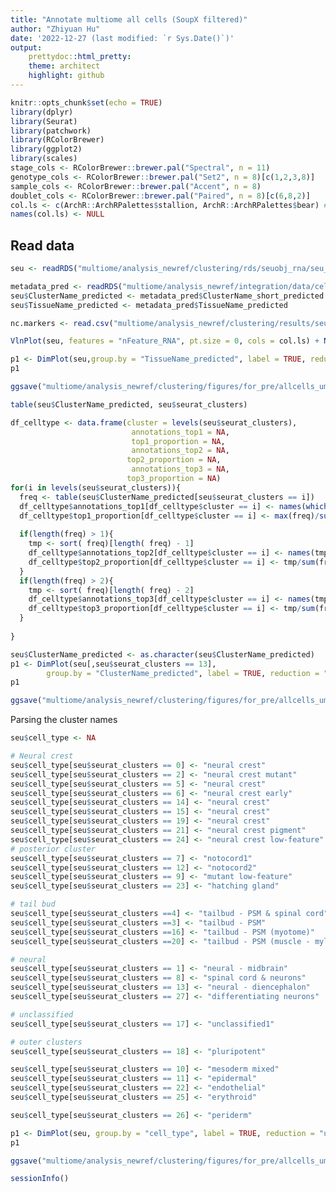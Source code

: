 ```yaml
---
title: "Annotate multiome all cells (SoupX filtered)"
author: "Zhiyuan Hu"
date: '2022-12-27 (last modified: `r Sys.Date()`)'
output: 
    prettydoc::html_pretty:
    theme: architect
    highlight: github
---
```



```r
knitr::opts_chunk$set(echo = TRUE)
library(dplyr)
library(Seurat)
library(patchwork)
library(RColorBrewer)
library(ggplot2)
library(scales)
stage_cols <- RColorBrewer::brewer.pal("Spectral", n = 11)
genotype_cols <- RColorBrewer::brewer.pal("Set2", n = 8)[c(1,2,3,8)]
sample_cols <- RColorBrewer::brewer.pal("Accent", n = 8)
doublet_cols <- RColorBrewer::brewer.pal("Paired", n = 8)[c(6,8,2)]
col.ls <- c(ArchR::ArchRPalettes$stallion, ArchR::ArchRPalettes$bear) # archR color palettes
names(col.ls) <- NULL
```

## Read data

```r
seu <- readRDS("multiome/analysis_newref/clustering/rds/seuobj_rna/seu_RNAsoupx64340_clustered.rds")

metadata_pred <- readRDS("multiome/analysis_newref/integration/data/cell_type_classification/multiome64340_metadata_bywagner2018.rds")
seu$ClusterName_predicted <- metadata_pred$ClusterName_short_predicted
seu$TissueName_predicted <- metadata_pred$TissueName_predicted

nc.markers <- read.csv("multiome/analysis_newref/clustering/results/seu_RNAsoupx64340_markers_20221226.csv")
```


```r
VlnPlot(seu, features = "nFeature_RNA", pt.size = 0, cols = col.ls) + NoLegend()
```


```r
p1 <- DimPlot(seu,group.by = "TissueName_predicted", label = TRUE, reduction = "umap", cols = col.ls) 
p1
```

```r
ggsave("multiome/analysis_newref/clustering/figures/for_pre/allcells_umap_TissueName_predicted.pdf", p1)
```

```r
table(seu$ClusterName_predicted, seu$seurat_clusters)

df_celltype <- data.frame(cluster = levels(seu$seurat_clusters),
                           annotations_top1 = NA,
                           top1_proportion = NA,
                           annotations_top2 = NA,
                          top2_proportion = NA,
                           annotations_top3 = NA,
                          top3_proportion = NA)
for(i in levels(seu$seurat_clusters)){
  freq <- table(seu$ClusterName_predicted[seu$seurat_clusters == i])
  df_celltype$annotations_top1[df_celltype$cluster == i] <- names(which.max(freq))
  df_celltype$top1_proportion[df_celltype$cluster == i] <- max(freq)/sum(freq)
  
  if(length(freq) > 1){
    tmp <- sort( freq)[length( freq) - 1] 
    df_celltype$annotations_top2[df_celltype$cluster == i] <- names(tmp)
    df_celltype$top2_proportion[df_celltype$cluster == i] <- tmp/sum(freq)
  }
  if(length(freq) > 2){
    tmp <- sort( freq)[length( freq) - 2] 
    df_celltype$annotations_top3[df_celltype$cluster == i] <- names(tmp)
    df_celltype$top3_proportion[df_celltype$cluster == i] <- tmp/sum(freq)
  }
  
}
```


```r
seu$ClusterName_predicted <- as.character(seu$ClusterName_predicted)
p1 <- DimPlot(seu[,seu$seurat_clusters == 13],
        group.by = "ClusterName_predicted", label = TRUE, reduction = "umap") + NoLegend() 
p1
```

```r
ggsave("multiome/analysis_newref/clustering/figures/for_pre/allcells_umap_ClusterName_predicted.pdf", p1)
```

Parsing the cluster names

```r
seu$cell_type <- NA

# Neural crest
seu$cell_type[seu$seurat_clusters == 0] <- "neural crest"
seu$cell_type[seu$seurat_clusters == 2] <- "neural crest mutant"
seu$cell_type[seu$seurat_clusters == 5] <- "neural crest"
seu$cell_type[seu$seurat_clusters == 6] <- "neural crest early"
seu$cell_type[seu$seurat_clusters == 14] <- "neural crest"
seu$cell_type[seu$seurat_clusters == 15] <- "neural crest"
seu$cell_type[seu$seurat_clusters == 19] <- "neural crest"
seu$cell_type[seu$seurat_clusters == 21] <- "neural crest pigment"
seu$cell_type[seu$seurat_clusters == 24] <- "neural crest low-feature"
# posterior cluster
seu$cell_type[seu$seurat_clusters == 7] <- "notocord1"
seu$cell_type[seu$seurat_clusters == 12] <- "notocord2"
seu$cell_type[seu$seurat_clusters == 9] <- "mutant low-feature"
seu$cell_type[seu$seurat_clusters == 23] <- "hatching gland"

# tail bud
seu$cell_type[seu$seurat_clusters ==4] <- "tailbud - PSM & spinal cord"
seu$cell_type[seu$seurat_clusters ==3] <- "tailbud - PSM"
seu$cell_type[seu$seurat_clusters ==16] <- "tailbud - PSM (myotome)"
seu$cell_type[seu$seurat_clusters ==20] <- "tailbud - PSM (muscle - myl10)"

# neural 
seu$cell_type[seu$seurat_clusters == 1] <- "neural - midbrain"
seu$cell_type[seu$seurat_clusters == 8] <- "spinal cord & neurons"
seu$cell_type[seu$seurat_clusters == 13] <- "neural - diencephalon"
seu$cell_type[seu$seurat_clusters == 27] <- "differentiating neurons"

# unclassified
seu$cell_type[seu$seurat_clusters == 17] <- "unclassified1"

# outer clusters
seu$cell_type[seu$seurat_clusters == 18] <- "pluripotent"

seu$cell_type[seu$seurat_clusters == 10] <- "mesoderm mixed"
seu$cell_type[seu$seurat_clusters == 11] <- "epidermal"
seu$cell_type[seu$seurat_clusters == 22] <- "endothelial"
seu$cell_type[seu$seurat_clusters == 25] <- "erythroid"

seu$cell_type[seu$seurat_clusters == 26] <- "periderm"
```


```r
p1 <- DimPlot(seu, group.by = "cell_type", label = TRUE, reduction = "umap", cols = col.ls) 
p1
```

```r
ggsave("multiome/analysis_newref/clustering/figures/for_pre/allcells_umap_cellType_predicted.pdf", p1, width = 18, height = 12)
```

```r
sessionInfo()
```

